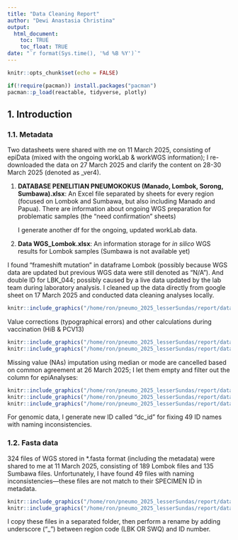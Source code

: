```yaml
---
title: "Data Cleaning Report"
author: "Dewi Anastasia Christina"
output: 
  html_document:
    toc: TRUE
    toc_float: TRUE
date: "`r format(Sys.time(), '%d %B %Y')`"
---
```


```r
knitr::opts_chunk$set(echo = FALSE)

if(!require(pacman)) install.packages("pacman")
pacman::p_load(reactable, tidyverse, plotly)

```

## 1. Introduction

### 1.1. Metadata

Two datasheets were shared with me on 11 March 2025, consisting of epiData (mixed with the ongoing workLab & workWGS information); I re-downloaded the data on 27 March 2025 and clarify the content on 28-30 March 2025 (denoted as \_ver4).

1.  **DATABASE PENELITIAN PNEUMOKOKUS (Manado, Lombok, Sorong, Sumbawa).xlsx**: An Excel file separated by sheets for every region (focused on Lombok and Sumbawa, but also including Manado and Papua). There are information about ongoing WGS preparation for problematic samples (the "need confirmation" sheets)

    I generate another df for the ongoing, updated workLab data.

2.  **Data WGS_Lombok.xlsx**: An information storage for *in silico* WGS results for Lombok samples (Sumbawa is not available yet)

I found "frameshift mutation" in dataframe Lombok (possibly because WGS data are updated but previous WGS data were still denoted as "N/A"). And double ID for LBK_044; possibly caused by a live data updated by the lab team during laboratory analysis. I cleaned up the data directly from google sheet on 17 March 2025 and conducted data cleaning analyses locally.

```R
knitr::include_graphics("/home/ron/pneumo_2025_lesserSundas/report/data_cleaning_pictures/Screenshot from 2025-03-17 12-41-09.png")
```

Value corrections (typographical errors) and other calculations during vaccination (HiB & PCV13)

```R
knitr::include_graphics("/home/ron/pneumo_2025_lesserSundas/report/data_cleaning_pictures/Screenshot from 2025-03-24 10-35-33.png")
knitr::include_graphics("/home/ron/pneumo_2025_lesserSundas/report/data_cleaning_pictures/Screenshot from 2025-03-24 10-37-38.png")
```

Missing value (NAs) imputation using median or mode are cancelled based on common agreement at 26 March 2025; I let them empty and filter out the column for epiAnalyses:

```R
knitr::include_graphics("/home/ron/pneumo_2025_lesserSundas/report/data_cleaning_pictures/Screenshot from 2025-03-23 13-18-10.png")
knitr::include_graphics("/home/ron/pneumo_2025_lesserSundas/report/data_cleaning_pictures/Screenshot from 2025-03-23 13-27-18.png")
knitr::include_graphics("/home/ron/pneumo_2025_lesserSundas/report/data_cleaning_pictures/Screenshot from 2025-03-23 13-27-37.png")
```

For genomic data, I generate new ID called "dc_id" for fixing 49 ID names with naming inconsistencies.

### 1.2. Fasta data

324 files of WGS stored in \*.fasta format (including the metadata) were shared to me at 11 March 2025, consisting of 189 Lombok files and 135 Sumbawa files. Unfortunately, I have found 49 files with naming inconsistencies—these files are not match to their SPECIMEN ID in metadata.

```r
knitr::include_graphics("/home/ron/pneumo_2025_lesserSundas/report/data_cleaning_pictures/Screenshot from 2025-03-12 11-40-20.png")
knitr::include_graphics("/home/ron/pneumo_2025_lesserSundas/report/data_cleaning_pictures/Screenshot from 2025-03-12 11-24-47.png")
```

I copy these files in a separated folder, then perform a rename by adding underscore ("\_") between region code (LBK OR SWQ) and ID number.
